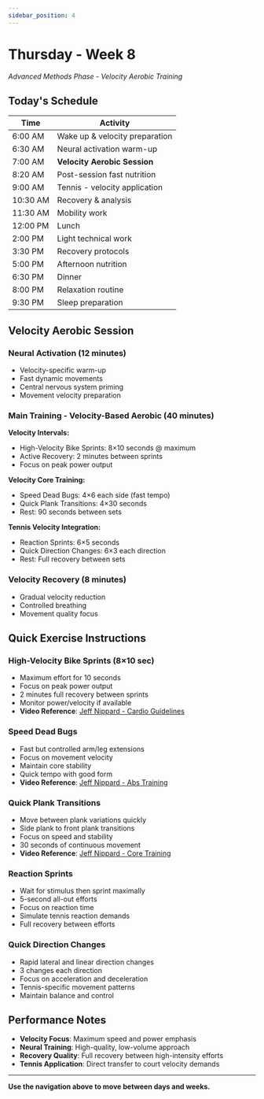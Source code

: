 ```yaml
---
sidebar_position: 4
---
```



<WorkoutNav weekNumber={8} />

# Thursday - Week 8

_Advanced Methods Phase - Velocity Aerobic Training_

## Today's Schedule

| Time | Activity |
|------|----------|
| 6:00 AM | Wake up & velocity preparation |
| 6:30 AM | Neural activation warm-up |
| 7:00 AM | **Velocity Aerobic Session** |
| 8:20 AM | Post-session fast nutrition |
| 9:00 AM | Tennis - velocity application |
| 10:30 AM | Recovery & analysis |
| 11:30 AM | Mobility work |
| 12:00 PM | Lunch |
| 2:00 PM | Light technical work |
| 3:30 PM | Recovery protocols |
| 5:00 PM | Afternoon nutrition |
| 6:30 PM | Dinner |
| 8:00 PM | Relaxation routine |
| 9:30 PM | Sleep preparation |

## Velocity Aerobic Session

### Neural Activation (12 minutes)
- Velocity-specific warm-up
- Fast dynamic movements
- Central nervous system priming
- Movement velocity preparation

### Main Training - Velocity-Based Aerobic (40 minutes)

**Velocity Intervals:**
- High-Velocity Bike Sprints: 8×10 seconds @ maximum
- Active Recovery: 2 minutes between sprints
- Focus on peak power output

**Velocity Core Training:**
- Speed Dead Bugs: 4×6 each side (fast tempo)
- Quick Plank Transitions: 4×30 seconds
- Rest: 90 seconds between sets

**Tennis Velocity Integration:**
- Reaction Sprints: 6×5 seconds
- Quick Direction Changes: 6×3 each direction
- Rest: Full recovery between sets

### Velocity Recovery (8 minutes)
- Gradual velocity reduction
- Controlled breathing
- Movement quality focus

## Quick Exercise Instructions

### High-Velocity Bike Sprints (8×10 sec)
- Maximum effort for 10 seconds
- Focus on peak power output
- 2 minutes full recovery between sprints
- Monitor power/velocity if available
- **Video Reference**: [Jeff Nippard - Cardio Guidelines](https://www.youtube.com/watch?v=Kl0ht3ow8TQ)

### Speed Dead Bugs
- Fast but controlled arm/leg extensions
- Focus on movement velocity
- Maintain core stability
- Quick tempo with good form
- **Video Reference**: [Jeff Nippard - Abs Training](https://www.youtube.com/watch?v=_xdOuqokcm4)

### Quick Plank Transitions
- Move between plank variations quickly
- Side plank to front plank transitions
- Focus on speed and stability
- 30 seconds of continuous movement
- **Video Reference**: [Jeff Nippard - Core Training](https://www.youtube.com/watch?v=_xdOuqokcm4)

### Reaction Sprints
- Wait for stimulus then sprint maximally
- 5-second all-out efforts
- Focus on reaction time
- Simulate tennis reaction demands
- Full recovery between efforts

### Quick Direction Changes
- Rapid lateral and linear direction changes
- 3 changes each direction
- Focus on acceleration and deceleration
- Tennis-specific movement patterns
- Maintain balance and control

## Performance Notes
- **Velocity Focus**: Maximum speed and power emphasis
- **Neural Training**: High-quality, low-volume approach
- **Recovery Quality**: Full recovery between high-intensity efforts
- **Tennis Application**: Direct transfer to court velocity demands

---

**Use the navigation above to move between days and weeks.**
